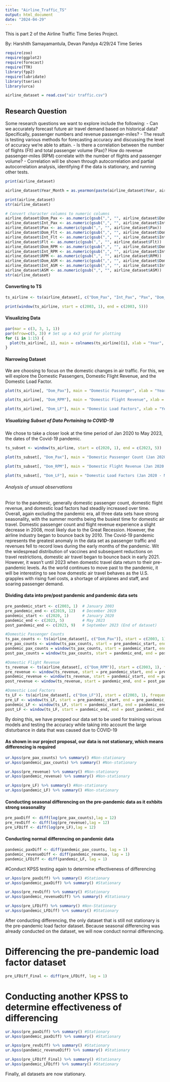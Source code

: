 ```yaml
---
title: "Airline_Traffic_TS"
output: html_document
date: "2024-04-29"
---
```


This is part 2 of the Airline Traffic Time Series Project.

By: Harshith Samayamantula, Devan Pandya
4/29/24
Time Series 

```r
require(zoo)
require(ggplot2)
require(forecast)
require(TTR)
library(fpp2)
require(lubridate)
library(tseries)
library(urca)

airline_dataset = read.csv("air traffic.csv")
```

## Research Question
Some research questions we want to explore include the following:
- Can we accurately forecast future air travel demand based on historical data? Specifically, passenger numbers and revenue passenger-miles?
  - The result is testing various methods for forecasting accuracy and discussing the level of accuracy we're able to attain.
- Is there a correlation between the number of flights (Flt) and total passenger volume (Pax)? How do revenue passenger-miles (RPM) correlate with the number of flights and passenger volume?
  - Correlation will be shown through autocorrelation and partial autocorrelation analysis, identifying if the data is stationary, and running other tests.
  
```r
print(airline_dataset)
```


```r
airline_dataset$Year_Month = as.yearmon(paste(airline_dataset$Year, airline_dataset$Month), "%Y %m")
```

```r
print(airline_dataset)
str(airline_dataset)
```
```r
# Convert character columns to numeric columns
airline_dataset$Dom_Pax <- as.numeric(gsub(",", "", airline_dataset$Dom_Pax))
airline_dataset$Int_Pax <- as.numeric(gsub(",", "", airline_dataset$Int_Pax))
airline_dataset$Pax <- as.numeric(gsub(",", "", airline_dataset$Pax))
airline_dataset$Dom_Flt <- as.numeric(gsub(",", "", airline_dataset$Dom_Flt))
airline_dataset$Int_Flt <- as.numeric(gsub(",", "", airline_dataset$Int_Flt))
airline_dataset$Flt <- as.numeric(gsub(",", "", airline_dataset$Flt))
airline_dataset$Dom_RPM <- as.numeric(gsub(",", "", airline_dataset$Dom_RPM))
airline_dataset$Int_RPM <- as.numeric(gsub(",", "", airline_dataset$Int_RPM))
airline_dataset$RPM <- as.numeric(gsub(",", "", airline_dataset$RPM))
airline_dataset$Dom_ASM <- as.numeric(gsub(",", "", airline_dataset$Dom_ASM))
airline_dataset$Int_ASM <- as.numeric(gsub(",", "", airline_dataset$Int_ASM))
airline_dataset$ASM <- as.numeric(gsub(",", "", airline_dataset$ASM))
str(airline_dataset)
```

#### Converting to TS
```r
ts_airline <- ts(airline_dataset[, c("Dom_Pax", "Int_Pax", "Pax", "Dom_Flt", "Int_Flt", "Flt", "Dom_RPM", "Int_RPM", "RPM", "Dom_ASM", "Int_ASM", "ASM", "Dom_LF", "Int_LF", "LF")], start = c(2003, 1), frequency = 12)
```


```r
print(window(ts_airline, start = c(2003, 1), end = c(2003, 5)))
```

#### Visualizing Data
```r
par(mar = c(3, 3, 1, 1))
par(mfrow=c(5, 3)) # Set up a 4x3 grid for plotting
for (i in 1:15) {
  plot(ts_airline[, i], main = colnames(ts_airline)[i], xlab = "Year", ylab = colnames(ts_airline)[i], type = "l")
}
```

#### Narrowing Dataset

We are choosing to focus on the domestic changes in air traffic. For this, we will explore the Domestic Passengers, Domestic Flight Revenue, and the Domestic Load Factor.

```r
plot(ts_airline[, "Dom_Pax"], main = "Domestic Passenger", xlab = "Year", ylab = "Passenger Count", type = "l")

plot(ts_airline[, "Dom_RPM"], main = "Domestic Flight Revenue", xlab = "Year", ylab = "Revenue", type = "l")

plot(ts_airline[, "Dom_LF"], main = "Domestic Load Factors", xlab = "Year", ylab = "Load Factor", type = "l")
```

##### Visualizing Subset of Data Pertaining to COVID-19
We chose to take a closer look at the time period of Jan 2020 to May 2023, the dates of the Covid-19 pandemic.
```r
ts_subset <- window(ts_airline, start = c(2020, 1), end = c(2023, 5))

plot(ts_subset[, "Dom_Pax"], main = "Domestic Passenger Count (Jan 2020 - May 2023)", xlab = "Year", ylab = "Passenger Count", type = "l")

plot(ts_subset[, "Dom_RPM"], main = "Domestic Flight Revenue (Jan 2020 - May 2023)", xlab = "Year", ylab = "Revenue", type = "l")

plot(ts_subset[, "Dom_LF"], main = "Domestic Load Factors (Jan 2020 - May 2023)", xlab = "Year", ylab = "Load Factor", type = "l")
```

###### Analysis of unsual observations
Prior to the pandemic, generally domestic passenger count, domestic flight revenue, and domestic load factors had steadily increased over time. Overall, again excluding the pandemic era, all three data sets have strong seasonality, with the summer months being the busiest time for domestic air travel. Domestic passenger count and flight revenue experience a slight decrease in 2008, most likely due to the Great Recession. However, the airline industry began to bounce back by 2010. The Covid-19 pandemic represents the greatest anomaly in the data set as passenger traffic and revenues fell to record lows during the early months of the pandemic. Wit the widespread distribution of vaccines and subsequent reductions on travel restrictions, domestic air travel began to bounce back in early 2021. However, it wasn't until 2023 when domestic travel data return to their pre-pandemic levels. As the world continues to move past to the pandemic, it will be interesting to see how domestic air travel behaves as the U.S. grapples with rising fuel costs, a shortage of airplanes and staff, and soaring passenger demand. 

#### Dividing data into pre/post pandemic and pandemic data sets
```r
pre_pandemic_start <- c(2003, 1)  # January 2003
pre_pandemic_end <- c(2019, 12)   # December 2019
pandemic_start <- c(2020, 1)      # January 2020
pandemic_end <- c(2023, 5)        # May 2023
post_pandemic_end <- c(2023, 9)   # September 2023 (End of dataset)

#Domestic Passenger Counts
ts_pax_counts <- ts(airline_dataset[, c("Dom_Pax")], start = c(2003, 1), frequency = 12)
pre_pax_counts <- window(ts_pax_counts, start = pre_pandemic_start, end = pre_pandemic_end)
pandemic_pax_counts = window(ts_pax_counts, start = pandemic_start, end = pandemic_end)
post_pax_counts = window(ts_pax_counts, start = pandemic_end, end = post_pandemic_end)

#Domestic Flight Revenue
ts_revenue <- ts(airline_dataset[, c("Dom_RPM")], start = c(2003, 1), frequency = 12)
pre_revenue <- window(ts_revenue, start = pre_pandemic_start, end = pre_pandemic_end)
pandemic_revenue <- window(ts_revenue, start = pandemic_start, end = pandemic_end)
post_revenue <- window(ts_revenue, start = pandemic_end, end = post_pandemic_end)

#Domestic Load Factors
ts_LF <- ts(airline_dataset[, c("Dom_LF")], start = c(2003, 1), frequency = 12)
pre_LF <- window(ts_LF, start = pre_pandemic_start, end = pre_pandemic_end)
pandemic_LF <- window(ts_LF, start = pandemic_start, end = pandemic_end)
post_LF <- window(ts_LF, start = pandemic_end, end = post_pandemic_end)

```
By doing this, we have prepped our data set to be used for training various models and testing the accuracy while taking into account the large disturbance in data that was caused due to COVID-19

#### As shown in our project proposal, our data is not stationary, which means differencing is required
```r
ur.kpss(pre_pax_counts) %>% summary() #Non-stationary
ur.kpss(pandemic_pax_counts) %>% summary() #Non-stationary

ur.kpss(pre_revenue) %>% summary() #Non-stationary
ur.kpss(pandemic_revenue) %>% summary() #Non-stationary

ur.kpss(pre_LF) %>% summary() #Non-stationary
ur.kpss(pandemic_LF) %>% summary() #Non-stationary
```
#### Conducting seasonal differencing on the pre-pandemic data as it exhbits strong seasonality
```r
pre_paxDiff <- diff(log(pre_pax_counts),lag = 12)
pre_revDiff <- diff(log(pre_revenue),lag = 12)
pre_LFDiff <- diff(log(pre_LF),lag = 12)
```

#### Conducting normal differencing on pandemic data

```r
pandemic_paxDiff <- diff(pandemic_pax_counts, lag = 1)
pandemic_revenueDiff <- diff(pandemic_revenue, lag = 1)
pandemic_LFDiff <- diff(pandemic_LF, lag = 1)
```

#Conduct KPSS testing again to determine effectiveness of differencing
```r
ur.kpss(pre_paxDiff) %>% summary() #Stationary
ur.kpss(pandemic_paxDiff) %>% summary() #Stationary

ur.kpss(pre_revDiff) %>% summary() #Stationary
ur.kpss(pandemic_revenueDiff) %>% summary() #Stationary

ur.kpss(pre_LFDiff) %>% summary() #Non-Stationary
ur.kpss(pandemic_LFDiff) %>% summary() #Stationary
```
After conducting differencing, the only dataset that is still not stationary is the pre-pandemic load factor dataset. Because seasonal differencing was already conducted on the dataset, we will now conduct normal differencing.

# Differencing the pre-pandemic load factor dataset
```r
pre_LFDiff_Final <- diff(pre_LFDiff, lag = 1)
```

# Conducting another KPSS to determine effectiveness of differencing
```r
ur.kpss(pre_paxDiff) %>% summary() #Stationary
ur.kpss(pandemic_paxDiff) %>% summary() #Stationary

ur.kpss(pre_revDiff) %>% summary() #Stationary
ur.kpss(pandemic_revenueDiff) %>% summary() #Stationary

ur.kpss(pre_LFDiff_Final) %>% summary() #Stationary
ur.kpss(pandemic_LFDiff) %>% summary() #Stationary
```
Finally, all datasets are now stationary.
